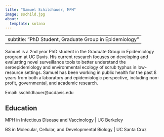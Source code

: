 ```yaml
---
title: "Samuel Schildhauer, MPH"
image: sschild.jpg
about: 
  template: solana
---
```

---
subtitle: "PhD Student, Graduate Group in Epidemiology"
---

Samuel is a 2nd year PhD student in the Graduate Group in Epidemiology program at UC Davis. His current research focuses on developing and evaluating novel surveillance tools to better understand the seroepidemiology and environmental ecology of scrub typhus in low-resource settings. Samuel has been working in public health for the past 8 years from both a laboratory and epidemiologic perspective, including non-profit, governmental, and academic research.

Email: sschildhauer@ucdavis.edu

## Education

MPH in Infectious Disease and Vaccinology | UC Berkeley

BS in Molecular, Cellular, and Developmental Biology | UC Santa Cruz